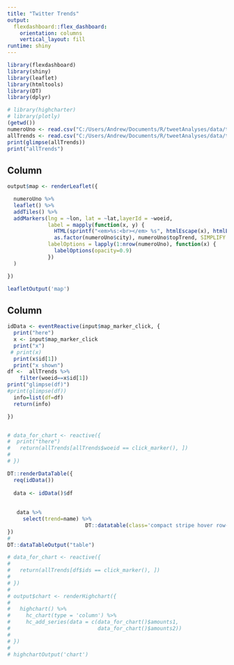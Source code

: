 ```yaml
---
title: "Twitter Trends"
output: 
  flexdashboard::flex_dashboard:
    orientation: columns
    vertical_layout: fill
runtime: shiny
---
```


```r
library(flexdashboard)
library(shiny)
library(leaflet)
library(htmltools)
library(DT)
library(dplyr)

# library(highcharter)
# library(plotly)
(getwd())
numeroUno <- read.csv("C:/Users/Andrew/Documents/R/tweetAnalyses/data/testData.csv")
allTrends <- read.csv("C:/Users/Andrew/Documents/R/tweetAnalyses/data/trends_ex2.csv")
print(glimpse(allTrends))
print("allTrends")


```

Column {data-width=650}
-----------------------------------------------------------------------

```r
output$map <- renderLeaflet({

  numeroUno %>% 
  leaflet() %>% 
  addTiles() %>%
  addMarkers(lng = ~lon, lat = ~lat,layerId = ~woeid,
             label = mapply(function(x, y) {
               HTML(sprintf("<em>%s:<br></em> %s", htmlEscape(x), htmlEscape(y)))},
               as.factor(numeroUno$city), numeroUno$topTrend, SIMPLIFY = F),
             labelOptions = lapply(1:nrow(numeroUno), function(x) {
               labelOptions(opacity=0.9)
             })
  )

})

leafletOutput('map')  

```



Column {data-width=350}
-----------------------------------------------------------------------

```r

idData <- eventReactive(input$map_marker_click, {
  print("here")
  x <- input$map_marker_click
  print("x")
 # print(x)
  print(x$id[1])
  print("x shown")
df <-  allTrends %>% 
    filter(woeid==x$id[1])
print("glimpse(df)")
#print(glimpse(df))
  info=list(df=df)
  return(info)

})


# data_for_chart <- reactive({
#  print("there")
#   return(allTrends[allTrends$woeid == click_marker(), ])
# 
# })

DT::renderDataTable({
  req(idData())
  
  data <- idData()$df
  
  
   data %>% 
     select(trend=name) %>%
                         DT::datatable(class='compact stripe hover row-border order-column',rownames=TRUE,options= list(paging = TRUE, searching = TRUE,info=FALSE))
})
#
DT::dataTableOutput("table")

# data_for_chart <- reactive({
# 
#   return(allTrends[df$ids == click_marker(), ])
# 
# })
# 
# output$chart <- renderHighchart({
# 
#   highchart() %>%
#     hc_chart(type = 'column') %>%
#     hc_add_series(data = c(data_for_chart()$amounts1,
#                            data_for_chart()$amounts2))
# 
# })
# 
# highchartOutput('chart')

```
